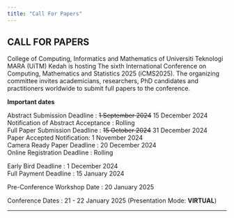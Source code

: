 ```yaml
---
title: "Call For Papers"
---
```


## CALL FOR PAPERS\

College of Computing, Informatics and Mathematics of Universiti Teknologi MARA (UiTM) Kedah is hosting The sixth International Conference on Computing, Mathematics and Statistics 2025 (iCMS2025). The organizing committee invites academicians, researchers, PhD candidates and practitioners worldwide to submit full papers to the conference. \

**Important dates**
  
Abstract Submission Deadline : ~~1 September 2024~~ 15 December 2024\
Notification of Abstract Acceptance : Rolling\
Full Paper Submission Deadline : ~~15 October 2024~~ 31 December 2024\
Paper Accepted Notification: 1 November 2024\
Camera Ready Paper Deadline : 20 December 2024\
Online Registration Deadline : Rolling\

Early Bird Deadline : 1 December 2024\
Full Payment Deadline : 15 January 2024\

Pre-Conference Workshop Date : 20 January 2025\

Conference Dates : 21 - 22 January 2025 (Presentation Mode: **VIRTUAL**)\

---
